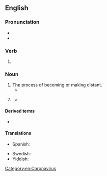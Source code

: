==English==

===Pronunciation===
* {{IPA|en|/ˈdɪstənsɪŋ/}}
* {{audio|en|En-us-distancing.ogg|Audio (US)}}

===Verb===
{{head|en|verb form}}

# {{present participle of|en|distance|nocat=1}}

===Noun===
{{en-noun}}

# The process of becoming or making distant.
#* {{quote-journal|en|date=April 13, 2008|author=Dave Itzkoff|title=Bob Dylan Finally Gets His Pulitzer. His What?|work=New York Times|url=http://www.nytimes.com/2008/04/13/weekinreview/13Itzkoff.html
|passage=If you were apprehensive, you were in the good company of Dylan aficionados still grappling with the trickster mystique of the 66-year-old singer-songwriter who see the Pulitzer as another chapter in his complicated history with the establishment, an ongoing dance of '''distancings''' and détentes.}}
# {{short for|en|social distancing}}
#: {{ux|en|distancing laws}}
#: {{ux|en|new distancing rules}}
#* {{quote-journal|1=en|date=24 Jan 2021|journal=Global Health Promotion|author=Kristine Sørensen et al.|title=Rebranding social distancing to physical distancing: calling for a change in the health promotion vocabulary to enhance clear communication during a pandemic|url=https://journals.sagepub.com/doi/10.1177/1757975920986126|text=As of today, the rationale for deploying the '''distancing''' measure in public is that COVID-19 spreads through means such as touching, coughing and sneezing.}}

====Derived terms====
* {{l|en|social distancing}}

====Translations====
{{trans-top|becoming or making distant}}
* Spanish: {{t+|es|distanciamiento}}
{{trans-mid}}
* Swedish: {{t+|sv|distansering|c}}
* Yiddish: {{t|yi|דיסטאַנצירונג|f}}
{{trans-bottom}}

[[Category:en:Coronavirus]]